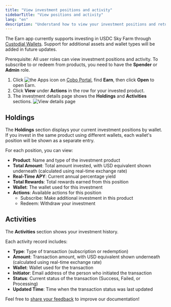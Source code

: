 ```yaml
---
title: "View investment positions and activity"
sidebarTitle: "View positions and activity"
lang: "en"
description: "Understand how to view your investment positions and returns via Cobo Portal, ensuring transparency in your investment operations."
---
```


<Info>The Earn app currently supports investing in USDC Sky Farm through [Custodial Wallets](/en/portal/custodial-wallets/introduction). Support for additional assets and wallet types will be added in future updates.</Info>

<Note>Prerequisite: All user roles can view investment positions and activity. To subscribe to or redeem from products, you need to have the **Spender** or **Admin** role.</Note>

1. Click <img src="/en/images/common/icon_apps.svg" className="icon" alt="the Apps icon"/> on [Cobo Portal](https://portal.cobo.com/login), find **Earn**, then click **Open** to open Earn.
2. Click **View** under **Actions** in the row for your invested product.
3. The investment details page shows the **Holdings** and **Activities** sections.
    <img src="/en/images/portal-apps/earn/earn_view.png" className="screenshot_full_screen" alt="View details page"/>

## Holdings

The **Holdings** section displays your current investment positions by wallet. If you invest in the same product using different wallets, each wallet's position will be shown as a separate entry.

For each position, you can view:
- **Product**: Name and type of the investment product
- **Total Amount**: Total amount invested, with USD equivalent shown underneath (calculated using real-time exchange rate)
- **Real-Time APY**: Current annual percentage yield
- **Total Rewards**: Total rewards earned from this position
- **Wallet**: The wallet used for this investment
- **Actions**: Available actions for this position
  - Subscribe: Make additional investment in this product
  - Redeem: Withdraw your investment

## Activities

The **Activities** section shows your investment history. 

Each activity record includes:
- **Type**: Type of transaction (subscription or redemption)
- **Amount**: Transaction amount, with USD equivalent shown underneath (calculated using real-time exchange rate)
- **Wallet**: Wallet used for the transaction
- **Initiator**: Email address of the person who initiated the transaction
- **Status**: Current status of the transaction (Success, Failed, or Processing)
- **Updated Time**: Time when the transaction status was last updated

<Tip>Feel free to [share your feedback](https://forms.zohopublic.com/cobo/form/DocumentFeedbackForm/formperma/QvLOhxJv1_JMsJ-1dleZ8Itb_7rzN-LtgvsDdxosoVI?referrername=manuals) to improve our documentation!</Tip>
